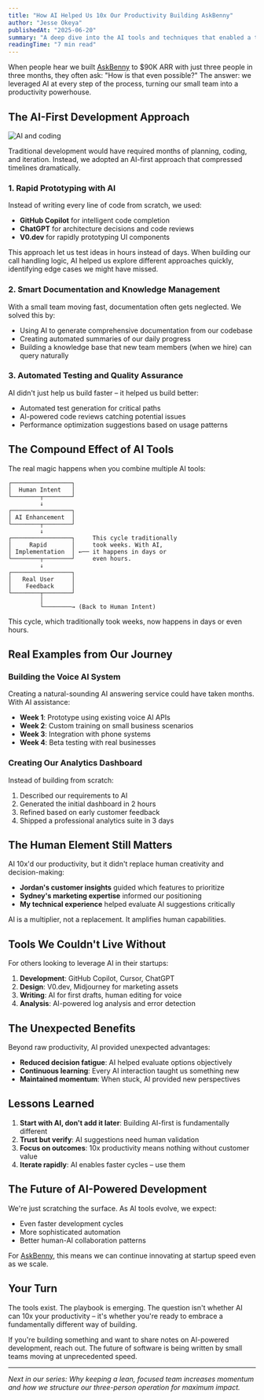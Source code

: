 ```yaml
---
title: "How AI Helped Us 10x Our Productivity Building AskBenny"
author: "Jesse Okeya"
publishedAt: "2025-06-20"
summary: "A deep dive into the AI tools and techniques that enabled a team of three to build and scale a SaaS product at lightning speed."
readingTime: "7 min read"
---
```


When people hear we built [AskBenny](https://askbenny.ca/) to $90K ARR with just three people in three months, they often ask: "How is that even possible?" The answer: we leveraged AI at every step of the process, turning our small team into a productivity powerhouse.

## The AI-First Development Approach

![AI and coding](https://images.unsplash.com/photo-1555949963-aa79dcee981c?w=1200&h=600&fit=crop)

Traditional development would have required months of planning, coding, and iteration. Instead, we adopted an AI-first approach that compressed timelines dramatically.

### 1. **Rapid Prototyping with AI**

Instead of writing every line of code from scratch, we used:

- **GitHub Copilot** for intelligent code completion
- **ChatGPT** for architecture decisions and code reviews
- **V0.dev** for rapidly prototyping UI components

This approach let us test ideas in hours instead of days. When building our call handling logic, AI helped us explore different approaches quickly, identifying edge cases we might have missed.

### 2. **Smart Documentation and Knowledge Management**

With a small team moving fast, documentation often gets neglected. We solved this by:

- Using AI to generate comprehensive documentation from our codebase
- Creating automated summaries of our daily progress
- Building a knowledge base that new team members (when we hire) can query naturally

### 3. **Automated Testing and Quality Assurance**

AI didn't just help us build faster – it helped us build better:

- Automated test generation for critical paths
- AI-powered code reviews catching potential issues
- Performance optimization suggestions based on usage patterns

## The Compound Effect of AI Tools

The real magic happens when you combine multiple AI tools:

```
┌─────────────────┐
│  Human Intent   │
└────────┬────────┘
         ↓
┌─────────────────┐
│ AI Enhancement  │
└────────┬────────┘
         ↓
┌─────────────────┐     This cycle traditionally
│     Rapid       │     took weeks. With AI,
│ Implementation  │ ←── it happens in days or
└────────┬────────┘     even hours.
         ↓
┌─────────────────┐
│   Real User     │
│    Feedback     │
└────────┬────────┘
         │
         └────────→ (Back to Human Intent)
```

This cycle, which traditionally took weeks, now happens in days or even hours.

## Real Examples from Our Journey

### Building the Voice AI System

Creating a natural-sounding AI answering service could have taken months. With AI assistance:

- **Week 1**: Prototype using existing voice AI APIs
- **Week 2**: Custom training on small business scenarios
- **Week 3**: Integration with phone systems
- **Week 4**: Beta testing with real businesses

### Creating Our Analytics Dashboard

Instead of building from scratch:

1. Described our requirements to AI
2. Generated the initial dashboard in 2 hours
3. Refined based on early customer feedback
4. Shipped a professional analytics suite in 3 days

## The Human Element Still Matters

AI 10x'd our productivity, but it didn't replace human creativity and decision-making:

- **Jordan's customer insights** guided which features to prioritize
- **Sydney's marketing expertise** informed our positioning
- **My technical experience** helped evaluate AI suggestions critically

AI is a multiplier, not a replacement. It amplifies human capabilities.

## Tools We Couldn't Live Without

For others looking to leverage AI in their startups:

1. **Development**: GitHub Copilot, Cursor, ChatGPT
2. **Design**: V0.dev, Midjourney for marketing assets
3. **Writing**: AI for first drafts, human editing for voice
4. **Analysis**: AI-powered log analysis and error detection

## The Unexpected Benefits

Beyond raw productivity, AI provided unexpected advantages:

- **Reduced decision fatigue**: AI helped evaluate options objectively
- **Continuous learning**: Every AI interaction taught us something new
- **Maintained momentum**: When stuck, AI provided new perspectives

## Lessons Learned

1. **Start with AI, don't add it later**: Building AI-first is fundamentally different
2. **Trust but verify**: AI suggestions need human validation
3. **Focus on outcomes**: 10x productivity means nothing without customer value
4. **Iterate rapidly**: AI enables faster cycles – use them

## The Future of AI-Powered Development

We're just scratching the surface. As AI tools evolve, we expect:

- Even faster development cycles
- More sophisticated automation
- Better human-AI collaboration patterns

For [AskBenny](https://askbenny.ca/), this means we can continue innovating at startup speed even as we scale.

## Your Turn

The tools exist. The playbook is emerging. The question isn't whether AI can 10x your productivity – it's whether you're ready to embrace a fundamentally different way of building.

If you're building something and want to share notes on AI-powered development, reach out. The future of software is being written by small teams moving at unprecedented speed.

---

_Next in our series: Why keeping a lean, focused team increases momentum and how we structure our three-person operation for maximum impact._

